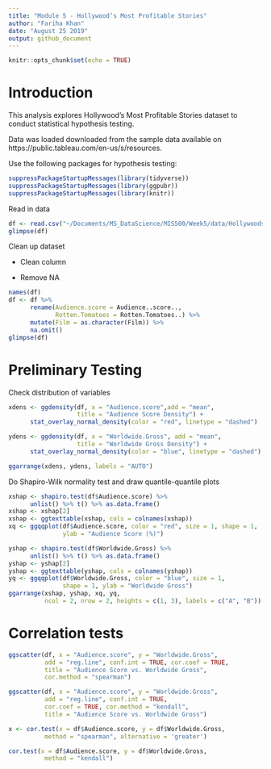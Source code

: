```yaml
---
title: "Module 5 - Hollywood’s Most Profitable Stories"
author: "Fariha Khan"
date: "August 25 2019"
output: github_document
---
```



```r
knitr::opts_chunk$set(echo = TRUE)
```


# Introduction
This analysis explores Hollywood's Most Profitable Stories dataset to conduct statistical hypothesis testing.

Data was loaded downloaded from the sample data available on https://public.tableau.com/en-us/s/resources.


Use the following packages for hypothesis testing:
```r
suppressPackageStartupMessages(library(tidyverse))
suppressPackageStartupMessages(library(ggpubr))
suppressPackageStartupMessages(library(knitr))
```


Read in data
```r
df <- read.csv("~/Documents/MS_DataScience/MIS500/Week5/data/HollywoodsMostProfitableStories.csv")
glimpse(df)
```

Clean up dataset

 - Clean column

 - Remove NA
 
```r
names(df)
df <- df %>% 
      rename(Audience.score = Audience..score.., 
             Rotten.Tomatoes = Rotten.Tomatoes..) %>%
      mutate(Film = as.character(Film)) %>% 
      na.omit()
glimpse(df)
```


# Preliminary Testing

Check distribution of variables

```r
xdens <- ggdensity(df, x = "Audience.score",add = "mean", 
                   title = "Audience Score Density") +
      stat_overlay_normal_density(color = "red", linetype = "dashed")

ydens <- ggdensity(df, x = "Worldwide.Gross", add = "mean", 
                   title = "Worldwide Gross Density") +
      stat_overlay_normal_density(color = "blue", linetype = "dashed")

ggarrange(xdens, ydens, labels = "AUTO")
```


Do Shapiro-Wilk normality test and draw quantile-quantile plots

```r
xshap <- shapiro.test(df$Audience.score) %>% 
      unlist() %>% t() %>% as.data.frame()
xshap <- xshap[2]
xshap <- ggtexttable(xshap, cols = colnames(xshap))
xq <- ggqqplot(df$Audience.score, color = "red", size = 1, shape = 1,
               ylab = "Audience Score (%)")

yshap <- shapiro.test(df$Worldwide.Gross) %>% 
      unlist() %>% t() %>% as.data.frame()
yshap <- yshap[2]
yshap <- ggtexttable(yshap, cols = colnames(yshap))
yq <- ggqqplot(df$Worldwide.Gross, color = "blue", size = 1, 
               shape = 1, ylab = "Worldwide Gross")
ggarrange(xshap, yshap, xq, yq, 
          ncol = 2, nrow = 2, heights = c(1, 3), labels = c("A", "B"))
```


# Correlation tests
```r

ggscatter(df, x = "Audience.score", y = "Worldwide.Gross", 
          add = "reg.line", conf.int = TRUE, cor.coef = TRUE, 
          title = "Audience Score vs. Worldwide Gross",
          cor.method = "spearman")

ggscatter(df, x = "Audience.score", y = "Worldwide.Gross", 
          add = "reg.line", conf.int = TRUE,
          cor.coef = TRUE, cor.method = "kendall",
          title = "Audience Score vs. Worldwide Gross")

```

```r

x <- cor.test(x = df$Audience.score, y = df$Worldwide.Gross,
          method = "spearman", alternative = 'greater')

cor.test(x = df$Audience.score, y = df$Worldwide.Gross,
          method = "kendall")
```

